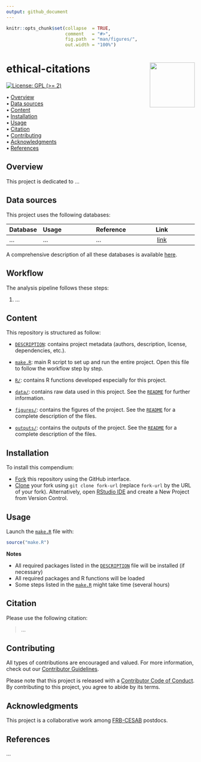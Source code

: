 ```yaml
---
output: github_document
---
```


<!-- README.md is generated from README.Rmd. Please edit that file -->


```r
knitr::opts_chunk$set(collapse  = TRUE,
                      comment   = "#>",
                      fig.path  = "man/figures/",
                      out.width = "100%")
```



ethical-citations <img src="https://raw.githubusercontent.com/FRBCesab/templates/main/logos/compendium-sticker.png" align="right" style="float:right; height:120px;"/>
=========================================================

<!-- badges: start -->
[![License: GPL (>= 2)](https://img.shields.io/badge/License-GPL%20%28%3E%3D%202%29-blue.svg)](https://choosealicense.com/licenses/gpl-2.0/)
<!-- badges: end -->



<p align="left">
  • <a href="#overview">Overview</a><br>
  • <a href="#data-sources">Data sources</a><br>
  • <a href="#content">Content</a><br>
  • <a href="#installation">Installation</a><br>
  • <a href="#usage">Usage</a><br>
  • <a href="#citation">Citation</a><br>
  • <a href="#contributing">Contributing</a><br>
  • <a href="#acknowledgments">Acknowledgments</a><br>
  • <a href="#references">References</a>
</p>



## Overview

This project is dedicated to ...



## Data sources

This project uses the following databases:


| Database                  | Usage                                                 | Reference                     | Link                                                                |
| :------------------------ | :---------------------------------------------------- | :---------------------------- | :-----------------------------------------------------------------: |
| ... | ... | ... | [link](#) |

A comprehensive description of all these databases is available [here](https://github.com/frbcesab/ethical-citations/blob/main/data/README.md).


## Workflow

The analysis pipeline follows these steps:

1. ...


## Content

This repository is structured as follow:

- [`DESCRIPTION`](https://github.com/frbcesab/ethical-citations/blob/main/DESCRIPTION): contains project metadata (authors, description, license, dependencies, etc.).

- [`make.R`](https://github.com/frbcesab/ethical-citations/blob/main/make.R): main R script to set up and run the entire project. Open this file to follow the workflow step by step.

- [`R/`](https://github.com/frbcesab/ethical-citations/blob/main/R): contains R functions developed especially for this project.

- [`data/`](https://github.com/frbcesab/ethical-citations/blob/main/data): contains raw data used in this project. See the [`README`](https://github.com/frbcesab/ethical-citations/blob/main/data/README.md) for further information.

- [`figures/`](https://github.com/frbcesab/ethical-citations/blob/main/figures): contains the figures of the project. See the [`README`](https://github.com/frbcesab/ethical-citations/blob/main/figures/README.md) for a complete description of the files.

- [`outputs/`](https://github.com/frbcesab/ethical-citations/blob/main/outputs): contains the outputs of the project. See the [`README`](https://github.com/frbcesab/ethical-citations/blob/main/outputs/README.md) for a complete description of the files.



## Installation

To install this compendium:

- [Fork](https://docs.github.com/en/get-started/quickstart/contributing-to-projects) 
this repository using the GitHub interface.
- [Clone](https://docs.github.com/en/repositories/creating-and-managing-repositories/cloning-a-repository) 
your fork using `git clone fork-url` (replace `fork-url` by the URL of your fork). 
Alternatively, open [RStudio IDE](https://posit.co/products/open-source/rstudio/) 
and create a New Project from Version Control.



## Usage

Launch the [`make.R`](https://github.com/frbcesab/ethical-citations/tree/main/make.R)
file with:

```r
source("make.R")
```

**Notes**

- All required packages listed in the [`DESCRIPTION`](https://github.com/frbcesab/ethical-citations/blob/main/DESCRIPTION) file will be installed (if necessary)
- All required packages and R functions will be loaded
- Some steps listed in the [`make.R`](https://github.com/frbcesab/ethical-citations/blob/main/make.R) might take time (several hours)




## Citation

Please use the following citation: 

> ...




## Contributing

All types of contributions are encouraged and valued. For more information, 
check out our [Contributor Guidelines](https://github.com/frbcesab/ethical-citations/blob/main/CONTRIBUTING.md).

Please note that this project is released with a 
[Contributor Code of Conduct](https://contributor-covenant.org/version/2/1/CODE_OF_CONDUCT.html). 
By contributing to this project, you agree to abide by its terms.



## Acknowledgments

This project is a collaborative work among [FRB-CESAB](https://www.fondationbiodiversite.fr/en/about-the-foundation/le-cesab/) postdocs.



## References

...
